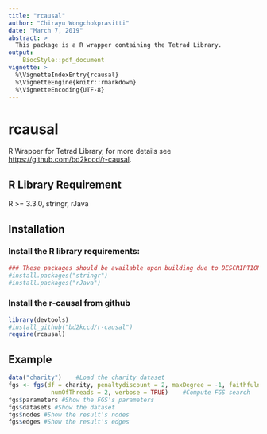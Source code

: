 ```yaml
---
title: "rcausal"
author: "Chirayu Wongchokprasitti"
date: "March 7, 2019"
abstract: >
  This package is a R wrapper containing the Tetrad Library.
output: 
    BiocStyle::pdf_document
vignette: >
  %\VignetteIndexEntry{rcausal}
  %\VignetteEngine{knitr::rmarkdown}
  %\VignetteEncoding{UTF-8}  
---
```

# rcausal

R Wrapper for Tetrad Library, for more details see 
<https://github.com/bd2kccd/r-causal>.

## R Library Requirement
R >= 3.3.0, stringr, rJava

## Installation

### Install the R library requirements:

```r
### These packages should be available upon building due to DESCRIPTION imports clause.
#install.packages("stringr")
#install.packages("rJava")
```

### Install the r-causal from github

```r
library(devtools)
#install_github("bd2kccd/r-causal")
require(rcausal)
```

## Example

```r
data("charity")    #Load the charity dataset
fgs <- fgs(df = charity, penaltydiscount = 2, maxDegree = -1, faithfulnessAssumed = TRUE,
            numOfThreads = 2, verbose = TRUE)    #Compute FGS search
fgs$parameters #Show the FGS's parameters
fgs$datasets #Show the dataset
fgs$nodes #Show the result's nodes
fgs$edges #Show the result's edges
```
